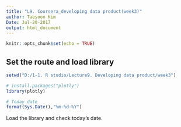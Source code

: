 ---
title: "L9. Coursera_developing data product(week3)"
author: Taesoon Kim
Date: Jul-20-2017
output: html_document
---


```{r setup, include=FALSE}
knitr::opts_chunk$set(echo = TRUE)
```

## Set the route and load library

```{r set}
setwd("D:/1-1. R studio/Lecture9. Developing data product/week3")

# install.packages("plotly")
library(plotly)

# Today date
format(Sys.Date(),"%m-%d-%Y")
```

Load the library and check today's date.

## 